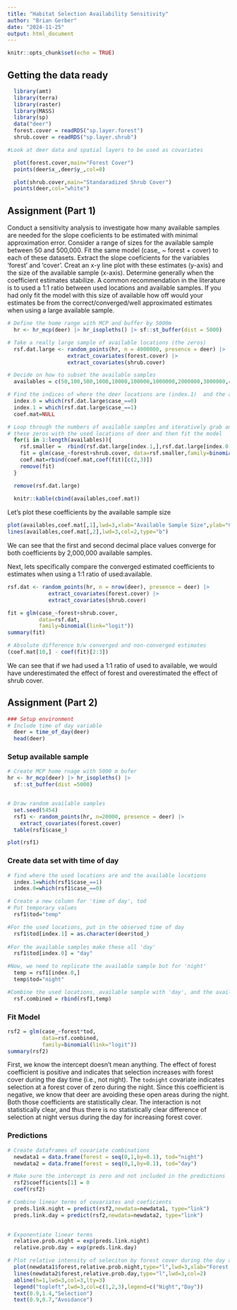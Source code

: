 ```yaml
---
title: "Habitat Selection Availability Sensitivity"
author: "Brian Gerber"
date: "2024-11-25"
output: html_document
---
```


```r
knitr::opts_chunk$set(echo = TRUE)
```

## Getting the data ready

```r
  library(amt)
  library(terra)
  library(raster)
  library(MASS)
  library(sp)
  data("deer")
  forest.cover = readRDS("sp.layer.forest")
  shrub.cover = readRDS("sp.layer.shrub")
```

```r
#Look at deer data and spatial layers to be used as covariates

  plot(forest.cover,main="Forest Cover")
  points(deer$x_,deer$y_,col=0)

  plot(shrub.cover,main="Standaradized Shrub Cover")
  points(deer,col="white")
```


## Assignment (Part 1)

Conduct a sensitivity analysis to investigate how many available samples are needed for the slope coeficients to be estimated with minimal approximation error. Consider a range of sizes for the available sample between 50 and 500,000. Fit the same model (case_ ~ forest + cover) to each of these datasets. Extract the slope coeficients for the variables 'forest' and 'cover'. Creat an x-y line plot with these estimates (y-axis) and the size of the available sample (x-axis). Determine generally when the coefficient estimates stabilize. A common recommendation in the literature is to used a 1:1 ratio between used locations and available samples. If you had only fit the model with this size of available how off would your estimates be from the correct/converged/well approximated estimates when using a large available sample. 

```r

# Define the home range with MCP and buffer by 5000m
  hr <- hr_mcp(deer) |> hr_isopleths() |> sf::st_buffer(dist = 5000)

# Take a really large sample of available locations (the zeros)
  rsf.dat.large <- random_points(hr, n = 4000000, presence = deer) |> 
                   extract_covariates(forest.cover) |>
                   extract_covariates(shrub.cover) 

# Decide on how to subset the available samples
  availables = c(50,100,500,1000,10000,100000,1000000,2000000,3000000,4000000)

# Find the indices of where the deer locations are (index.1)  and the available samples (index.0)
  index.0 = which(rsf.dat.large$case_==0)
  index.1 = which(rsf.dat.large$case_==1)
  coef.mat=NULL

# Loop through the numbers of available samples and iteratively grab an increase set of zeros. Combine
# these zeros with the used locations of deer and then fit the model 
  for(i in 1:length(availables)){
    rsf.smaller =  rbind(rsf.dat.large[index.1,],rsf.dat.large[index.0[1:availables[i]],])
    fit = glm(case_~forest+shrub.cover, data=rsf.smaller,family=binomial(link="logit"))
    coef.mat=rbind(coef.mat,coef(fit)[c(2,3)])
    remove(fit)
  }

  remove(rsf.dat.large)
  
  knitr::kable(cbind(availables,coef.mat))
```

Let's plot these coefficients by the available sample size

```r
plot(availables,coef.mat[,1],lwd=3,xlab="Available Sample Size",ylab="Coeficient",type="b",ylim=c(-1,4))
lines(availables,coef.mat[,2],lwd=3,col=2,type="b")
```


We can see that the first and second decimal place values converge for both coefficients by 2,000,000 available samples. 

Next, lets specifically compare the converged estimated coefficients to estimates when using a 1:1 ratio of used:available.

```r
rsf.dat <- random_points(hr, n = nrow(deer), presence = deer) |> 
             extract_covariates(forest.cover) |>
             extract_covariates(shrub.cover) 

fit = glm(case_~forest+shrub.cover, 
          data=rsf.dat,
          family=binomial(link="logit"))
summary(fit)

# Absolute difference b/w converged and non-converged estimates
(coef.mat[10,] - coef(fit)[2:3])
```

We can see that if we had used a 1:1 ratio of used to available, we would have underestimated the effect of forest and overestimated the effect of shrub cover.

## Assignment (Part 2)

```r
 
### Setup environment
# Include time of day variable
  deer = time_of_day(deer)
  head(deer)
```

### Setup available sample

```r
# Create MCP home rnage with 5000 m bufer
hr <- hr_mcp(deer) |> hr_isopleths() |> 
  sf::st_buffer(dist =5000)


# Draw random available samples
  set.seed(5454)
  rsf1 <- random_points(hr, n=20000, presence = deer) |> 
    extract_covariates(forest.cover)  
  table(rsf1$case_)

plot(rsf1)

```
### Create data set with time of day

```r
# find where the used locations are and the available locations
  index.1=which(rsf1$case_==1)
  index.0=which(rsf1$case_==0)

# Create a new column for 'time of day', tod
# Put temporary values
  rsf1$tod="temp"

#For the used locations, put in the observed time of day
  rsf1$tod[index.1] = as.character(deer$tod_)
  
#For the available samples make these all 'day'  
  rsf1$tod[index.0] = "day"

#Now, we need to replicate the available sample but for 'night'
  temp = rsf1[index.0,]
  temp$tod="night"

#Combine the used locations, available sample with 'day', and the available sample with 'night'  
  rsf.combined = rbind(rsf1,temp)
```



### Fit Model

```r
rsf2 = glm(case_~forest*tod, 
           data=rsf.combined,
           family=binomial(link="logit"))
summary(rsf2)
```

First, we know the intercept doesn't mean anything. The effect of forest coefficient is positive and indicates that selection increases with forest cover during the day time (i.e., not night). The `todnight` covariate indicates selection at a forest cover of zero during the night. Since this coefficient is negative, we know that deer are avoiding these open areas during the night. Both those coefficients are statistically clear. The interaction is not statistically clear, and thus there is no statistically clear difference of selection at night versus during the day for increasing forest cover.


### Predictions

```r

# Create dataframes of covariate combinations
  newdata1 = data.frame(forest = seq(0,1,by=0.1), tod="night")
  newdata2 = data.frame(forest = seq(0,1,by=0.1), tod="day")

# Make sure the intercept is zero and not included in the predictions  
  rsf2$coefficients[1] = 0 
  coef(rsf2)

# Combine linear terms of covariates and coeficients  
  preds.link.night = predict(rsf2,newdata=newdata1, type="link")
  preds.link.day = predict(rsf2,newdata=newdata2, type="link")

  
# Exponentiate linear terms  
  relative.prob.night = exp(preds.link.night)
  relative.prob.day = exp(preds.link.day)

# Plot relative intensity of seleciton by forest cover during the day and night  
  plot(newdata1$forest,relative.prob.night,type="l",lwd=3,xlab="Forest Cover",ylab="Relative Intensity of Selection",ylim=c(0,12))
  lines(newdata2$forest,relative.prob.day,type="l",lwd=3,col=2)
  abline(h=1,lwd=3,col=3,lty=3)
  legend("topleft",lwd=3,col=c(1,2,3),legend=c("Night","Day"))
  text(0.9,1.4,"Selection")
  text(0.9,0.7,"Avoidance")

```

